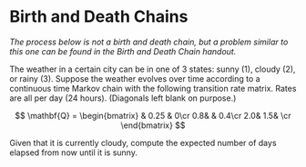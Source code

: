 # Birth and Death Chains {.unnumbered}



*The process below is not a birth and death chain, but a problem similar to this one can be found in the Birth and Death Chain handout.*


The weather in a certain city can be in one of 3 states: sunny (1), cloudy (2), or rainy (3).
Suppose the weather evolves over time according to a continuous time Markov chain with the following transition rate matrix.
Rates are all per day (24 hours).
(Diagonals left blank on purpose.)

$$
\mathbf{Q} = 
\begin{bmatrix}
	 & 0.25 & 0\cr
	 0.8& & 0.4\cr
	 2.0& 1.5& \cr	
\end{bmatrix}
$$

Given that it is currently cloudy, compute the expected number of days elapsed from now until it is sunny.
    
    
